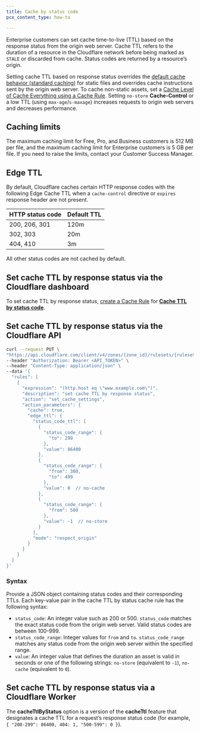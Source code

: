 ```yaml
---
title: Cache by status code
pcx_content_type: how-to

---
```


Enterprise customers can set cache time-to-live (TTL) based on the response status from the origin web server. Cache TTL refers to the duration of a resource in the Cloudflare network before being marked as `STALE` or discarded from cache. Status codes are returned by a resource’s origin.

Setting cache TTL based on response status overrides the [default cache behavior (standard caching)](/cache/concepts/default-cache-behavior/) for static files and overrides cache instructions sent by the origin web server. To cache non-static assets, set a [Cache Level of Cache Everything using a Cache Rule](/cache/how-to/cache-rules/create-api/#example-requests). Setting `no-store` **Cache-Control** or a low TTL (using `max-age`/`s-maxage`) increases requests to origin web servers and decreases performance.

## Caching limits

The maximum caching limit for Free, Pro, and Business customers is 512 MB per file, and the maximum caching limit for Enterprise customers is 5 GB per file. If you need to raise the limits, contact your Customer Success Manager.

## Edge TTL

By default, Cloudflare caches certain HTTP response codes with the following Edge Cache TTL when a `cache-control` directive or `expires` response header are not present.

| HTTP status code | Default TTL |
| ---------------- | ----------- |
| 200, 206, 301    | 120m        |
| 302, 303         | 20m         |
| 404, 410         | 3m          |

All other status codes are not cached by default.

## Set cache TTL by response status via the Cloudflare dashboard

To set cache TTL by response status, [create a Cache Rule](/cache/how-to/cache-rules/) for [**Cache TTL by status code**](/cache/how-to/cache-rules/settings/#edge-ttl).

## Set cache TTL by response status via the Cloudflare API

```bash title="Request"
curl --request PUT \
"https://api.cloudflare.com/client/v4/zones/{zone_id}/rulesets/{ruleset_id}" \
--header "Authorization: Bearer <API_TOKEN>" \
--header "Content-Type: application/json" \
--data '{
  "rules": [
    {
      "expression": "(http.host eq \"www.example.com\")",
      "description": "set cache TTL by response status",
      "action": "set_cache_settings",
      "action_parameters": {
        "cache": true,
        "edge_ttl": {
          "status_code_ttl": [
            {
              "status_code_range": {
                "to": 299
              },
              "value": 86400
            },
            {
              "status_code_range": {
                "from": 300,
                "to": 499
              },
              "value": 0  // no-cache
            },
            {
              "status_code_range": {
                "from": 500
              },
              "value": -1  // no-store
            }
          ],
          "mode": "respect_origin"
        }
      }
    }
  ]
}'
```

### Syntax

Provide a JSON object containing status codes and their corresponding TTLs. Each key-value pair in the cache TTL by status cache rule has the following syntax:

* `status_code`: An integer value such as 200 or 500. `status_code` matches the exact status code from the origin web server. Valid status codes are between 100-999.
* `status_code_range`: Integer values for `from` and `to`. `status_code_range` matches any status code from the origin web server within the specified range.
* `value`: An integer value that defines the duration an asset is valid in seconds or one of the following strings: `no-store` (equivalent to `-1`), `no-cache` (equivalent to `0`).

## Set cache TTL by response status via a Cloudflare Worker

The **cacheTtlByStatus** option is a version of the **cacheTtl** feature that designates a cache TTL for a request’s response status code (for example, `{ "200-299": 86400, 404: 1, "500-599": 0 }`).
